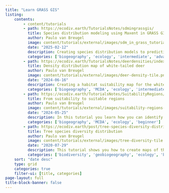 ```yaml
---
title: "Learn GRASS GIS"
listing:
    contents: 
        - content/tutorials    
        - path: https://ecodiv.earth/TutorialsNotes/sdmingrassgis/
          title: Species distribution modeling using Maxent in GRASS GIS
          author: Paulo van Breugel
          image: content/tutorials/external/images/sdm_in_grass_tutorialbanner.png
          date: "2025-02-12"
          description: Creating species distribution models to predicting the current and future distribution of the Almond-eyed Ringlet.
          categories: ['biogeography', 'ecology', 'intermediate', 'advanced']
        - path: https://ecodiv.earth/TutorialsNotes/deerdensities/index.html
          title: Density distribution map of white-tailed deer
          author: Paulo van Breugel
          image: content/tutorials/external/images/deer-density-tile.png
          date: "2024-06-16"
          description: Creating a habitat suitability map for the white-tailed deer using spatial multicriteria analysis and spatial disaggregation in GRASS GIS. 
          categories: ['biogeography', 'MCDA', 'ecology', 'intermediate']
        - path: https://ecodiv.earth/TutorialsNotes/SuitabilityRegions/index.html
          title: From suitability to suitable regions
          author: Paulo van Breugel
          image: content/tutorials/external/images/suitability-regions-tile.png
          date: "2024-05-25"
          description: In this tutorial you learn how you can identify and map regions with user defined minimum suitability scores and area size, using as input a suitability map. 
          categories: ['biogeography', 'MCDA', 'ecology', 'beginner']
        - path: https://ecodiv.earth/post/tree-species-diversity-distribution/
          title: Tree species diversity distribution
          author: Paulo van Breugel
          image: content/tutorials/external/images/tree-diversity-tile.png
          date: "2020-07-29"
          description: This tutorial shows you how to create maps of the tree species diversity across the contiguous USA, using various diversity indices, such as the species richness, Shannon index, Simpson index and the Shannon based effective number of species (ENS). 
          categories: ['biodiversity', 'geobiogeography', 'ecology', 'beginner'] 
    sort: "date desc"
    type: grid
    categories: true
    filter-ui: [title, categories]
page-layout: full
title-block-banner: false
---
```

